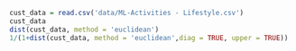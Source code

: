 ```{r}
cust_data = read.csv('data/ML-Activities - Lifestyle.csv')
cust_data
dist(cust_data, method = 'euclidean')
1/(1+dist(cust_data, method = 'euclidean',diag = TRUE, upper = TRUE))
```
